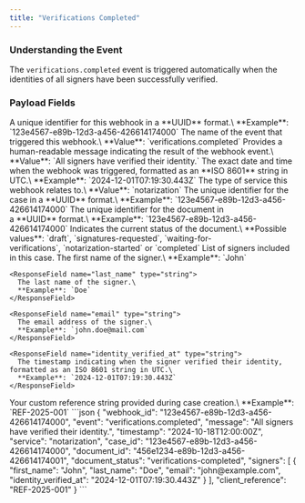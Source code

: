 ```yaml
---
title: "Verifications Completed"
---
```


### Understanding the Event

The `verifications.completed` event is triggered automatically when the identities of all signers have been successfully verified.

### Payload Fields

<ResponseField name="webhook_id" type="string">
  A unique identifier for this webhook in a **UUID** format.\
  **Example**: `123e4567-e89b-12d3-a456-426614174000`
</ResponseField>

<ResponseField name="event" type="string">
  The name of the event that triggered this webhook.\
  **Value**: `verifications.completed`
</ResponseField>

<ResponseField name="message" type="string">
  Provides a human-readable message indicating the result of the webhook event.\
  **Value**: `All signers have verified their identity.`
</ResponseField>

<ResponseField name="timestamp" type="string">
  The exact date and time when the webhook was triggered, formatted as an **ISO 8601** string in UTC.\
  **Example**: `2024-12-01T07:19:30.443Z`
</ResponseField>

<ResponseField name="service" type="string">
  The type of service this webhook relates to.\
  **Value**: `notarization`
</ResponseField>

<ResponseField name="case_id" type="string">
  The unique identifier for the case in a **UUID** format.\
  **Example**: `123e4567-e89b-12d3-a456-426614174000`
</ResponseField>

<ResponseField name="document_id" type="string">
  The unique identifier for the document in a **UUID** format.\
  **Example**: `123e4567-e89b-12d3-a456-426614174000`
</ResponseField>

<ResponseField name="document_status" type="string">
  Indicates the current status of the document.\
  **Possible values**: `draft`, `signatures-requested`, `waiting-for-verifications`, `notarization-started` or `completed`
</ResponseField>

<ResponseField name="signers" type="array">
  List of signers included in this case.

  <Expandable title="Signers Response Object">
    <ResponseField name="first_name" type="string">
      The first name of the signer.\
      **Example**: `John`
    </ResponseField>

    <ResponseField name="last_name" type="string">
      The last name of the signer.\
      **Example**: `Doe`
    </ResponseField>

    <ResponseField name="email" type="string">
      The email address of the signer.\
      **Example**: `john.doe@mail.com`
    </ResponseField>

    <ResponseField name="identity_verified_at" type="string">
      The timestamp indicating when the signer verified their identity, formatted as an ISO 8601 string in UTC.\
      **Example**: `2024-12-01T07:19:30.443Z`
    </ResponseField>
  </Expandable>
</ResponseField>

<ResponseField name="client_reference" type="string">
  Your custom reference string provided during case creation.\
  **Example**: `REF-2025-001`
</ResponseField>

<ResponseExample>
```json
{
  "webhook_id": "123e4567-e89b-12d3-a456-426614174000",
  "event": "verifications.completed",
  "message": "All signers have verified their identity.",
  "timestamp": "2024-10-18T12:00:00Z",
  "service": "notarization",
  "case_id": "123e4567-e89b-12d3-a456-426614174000",
  "document_id": "456e1234-e89b-12d3-a456-426614174001",
  "document_status": "verifications-completed",
  "signers": [
    {
      "first_name": "John",
      "last_name": "Doe",
      "email": "john@example.com",
      "identity_verified_at": "2024-12-01T07:19:30.443Z"
    }
  ],
  "client_reference": "REF-2025-001"
}
```
</ResponseExample>